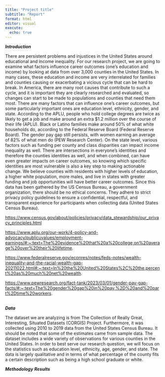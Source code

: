 ```yaml
---
title: "Project title"
subtitle: "Report"
format: html
editor: visual
execute:
  echo: true
---
```


***Introduction***

There are persistent problems and injustices in the United States around educational and income inequality. For our research project, we are going to examine what factors influence career outcomes (one's education and income) by looking at data from over 3,000 counties in the United States. In many cases, these education and income are very interrelated for families and counties causing or exacerbating a vicious cycle that can be hard to break. In America, there are many root causes that contribute to such a cycle, and it is important they are clearly researched and evaluated, so changes can start to be made to populations and counties that need them most. There are many factors that can influence one's career outcomes, but some particularly important ones are education level, ethnicity, gender, and state. According to the APLU, people who hold college degrees are twice as likely to get a job and make around an extra \$1.2 million over the course of their life (APLU). Black or Latino families make around 50% of what white households do, according to the Federal Reserve Board (Federal Reserve Board). The gender pay gap still persists, with women earning an average of 82% of what men do (PEW Research Center). On the state level, various factors such as funding per county and class disparities can impact income inequality as well. There are intersections in everyone's identities and therefore the counties identities as well, and when combined, can have even greater impacts on career outcomes, so knowing which specific identities are most vulnerable is also a key step to making actionable change. We believe counties with residents with higher levels of education, a higher white population, more males, and live in states with greater funding and job opportunities will have better career outcomes. Since this data has been gathered by the US Census Bureau, a government organization, there should be no ethical concerns. They adhere to strict privacy policy guidelines to ensure a confidential, respectful, and transparent experience for participants when collecting data (United States Census Bureau).

<https://www.census.gov/about/policies/privacy/data_stewardship/our_privacy_principles.html>

<https://www.aplu.org/our-work/4-policy-and-advocacy/publicuvalues/employment-earnings/#:~:text=The%20evidence%20that%20a%20college,on%20average%20over%20their%20lifetime>.

<https://www.federalreserve.gov/econres/notes/feds-notes/wealth-inequality-and-the-racial-wealth-gap-20211022.html#:~:text=In%20the%20United%20States%2C%20the,percent%20as%20much%20net%20wealth>.

<https://www.pewresearch.org/fact-tank/2023/03/01/gender-pay-gap-facts/#:~:text=The%20gender%20gap%20in%20pay,%2D%20and%20part%2Dtime%20workers>.

\
***Data***

The dataset we are analyzing is from The Collection of Really Great, Interesting, Situated Datasets (CORGIS) Project. Furthermore, it was collected using 2010 to 2019 data from the United States Census Bureau. It should be noted that some of the estimates came from sample data. The dataset includes a wide variety of observations for various counties in the United States. In order to best serve our research question, we will focus on the statistics such as education level, ethnicity, age, gender, and state. The data is largely qualitative and in terms of what percentage of the county fits a certain description such as being a high school graduate or white.\

***Methodology*** ***Results***
